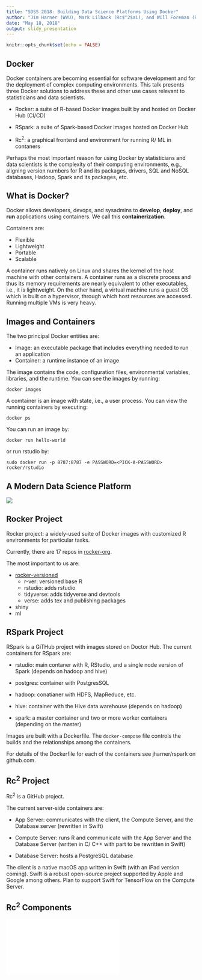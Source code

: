```yaml
---
title: "SDSS 2018: Building Data Science Platforms Using Docker"
author: "Jim Harner (WVU), Mark Lilback (Rc$^2$ai), and Will Foreman (Rc$^2$ai)"
date: "May 18, 2018"
output: slidy_presentation
---
```


```r
knitr::opts_chunk$set(echo = FALSE)
```

## Docker

Docker containers are becoming essential for software development and for the deployment of complex computing environments. This talk presents three Docker solutions to address these and other use cases relevant to statisticians and data scientists.

- Rocker: a suite of R-based Docker images built by and hosted on Docker Hub (CI/CD)

- RSpark: a suite of Spark-based Docker images hosted on Docker Hub

- Rc$^2$: a graphical frontend and environment for running R/ ML in contaners

Perhaps the most important reason for using Docker by statisticians and data scientists is the complexity of their computing environments, e.g., aligning version numbers for R and its packages, drivers, SQL and NoSQL databases, Hadoop, Spark and its packages, etc.

## What is Docker?

Docker allows developers, devops, and sysadmins to **develop**, **deploy**, and **run** applications using containers. We call this **containerization**.

Containers are:

* Flexible  
* Lightweight  
* Portable  
* Scalable

A container runs natively on Linux and shares the kernel of the host machine with other containers. A container runs as a discrete process and thus its memory requirements are nearly equivalent to other executables, i.e., it is lightweight. On the other hand, a virtual machine runs a guest OS which is built on a hypervisor, through which host resources are accessed. Running multiple VMs is very heavy. 

## Images and Containers

The two principal Docker entities are:

* Image: an executable package that includes everything needed to run an application  
* Container: a runtime instance of an image

The image contains the code, configuration files, environmental variables, libraries, and the runtime. You can see the images by running:
```
docker images
```
A comtainer is an image with state, i.e., a user process. You can view the running containers by executing:
```
docker ps
```
You can run an image by:
```
docker run hello-world
```
or run rstudio by:
```
sudo docker run -p 8787:8787 -e PASSWORD=<PICK-A-PASSWORD> rocker/rstudio
```

## A Modern Data Science Platform

![](docker-figures/StreamArch.png)

## Rocker Project

Rocker project: a widely-used suite of Docker images with customized R environments for particular tasks.

Currently, there are 17 repos in [rocker-org](https://github.com/rocker-org).

The most important to us are:  

* [rocker-versioned](https://github.com/rocker-org)
    + r-ver: versioned base R  
    + rstudio: adds rstudio  
    + tidyverse: adds tidyverse and devtools   
    + verse: adds tex and publishing packages    
* shiny  
* ml  

## RSpark Project

RSpark is a GiTHub project with images stored on Doctor Hub. The current containers for RSpark are:

- rstudio: main contaner with R, RStudio, and a single node version of Spark (depends on hadoop and hive)

- postgres: container with PostgresSQL

- hadoop: conatianer with HDFS, MapReduce, etc.

- hive: container with the Hive data warehouse (depends on hadoop)

- spark: a master container and two or more worker containers (depending on the master)

Images are built with a Dockerfile. The `docker-compose` file controls the builds and the relationships among the containers.

For details of the Dockerfile for each of the containers see jharner/rspark on github.com.

## Rc$^2$ Project

Rc$^2$ is a GitHub project.  

The current server-side containers are:

- App Server: communicates with the client, the Compute Server, and the Database server (rewritten in Swift)

- Compute Server: runs R and communicate with the App Server and the Database Server (written in C/ C++ with part to be rewritten in Swift)

- Database Server: hosts a PostgreSQL database

The client is a native macOS app written in Swift (with an iPad version coming). Swift is a robust open-source project supported by Apple and Google among others. Plan to support Swift for TensorFlow on the Compute Server.

## Rc$^2$ Components

![](docker-figures/RC2Components.pdf)









